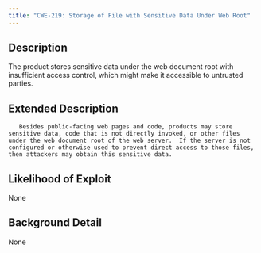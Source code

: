 ```yaml
---
title: "CWE-219: Storage of File with Sensitive Data Under Web Root"
---
```


## Description
The product stores sensitive data under the web document root with insufficient access control, which might make it accessible to untrusted parties.

## Extended Description

	   Besides public-facing web pages and code, products may store sensitive data, code that is not directly invoked, or other files under the web document root of the web server.  If the server is not configured or otherwise used to prevent direct access to those files, then attackers may obtain this sensitive data.
	 

## Likelihood of Exploit
None

## Background Detail
None
        